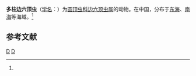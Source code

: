 {{Speciesbox
| taxon = Cubotholonium polystylum
| binomial_authority = (Chen, 1987)<ref name='id9168'>{{cite web| url =http://www.bioinfo.cn/db05/BjdwSpecies.php?action=view&id=9168| title =多柱边六顶虫| work =《中国动物物种编目数据库》| publisher =中国科学院微生物研究所| author =中国科学院动物研究所| accessdate =2009-04-16| deadurl =yes| archiveurl =https://web.archive.org/web/20160305051535/http://www.bioinfo.cn/db05/BjdwSpecies.php?action=view&id=9168| archivedate =2016-03-05}}</ref>
}}

'''多柱边六顶虫'''（[[学名|学名]]：{{lang|la|''Cubotholonium polystylum''}}）为[[圆顶虫科|圆顶虫科]][[边六顶虫属|边六顶虫属]]的动物。在中国，分布于[[东海|东海]]、[[南海|南海]]等海域。<ref name='id9168'/>

== 参考文献 ==
{{reflist}}

{{放射虫小作品}}

[[Category:边六顶虫属|D]]
[[Category:_1987年描述的动物|D]]
